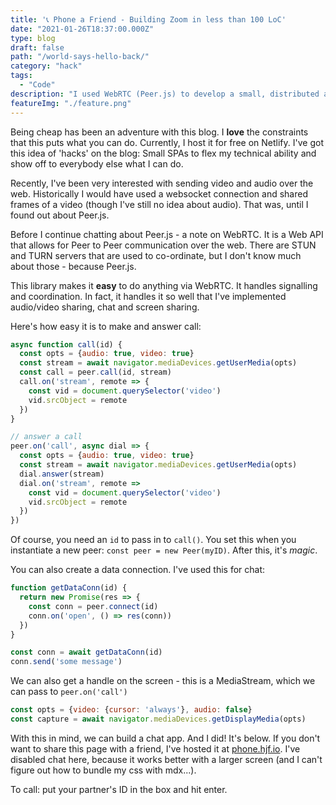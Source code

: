 ```yaml
---
title: '📞 Phone a Friend - Building Zoom in less than 100 LoC'
date: "2021-01-26T18:37:00.000Z"
type: blog
draft: false
path: "/world-says-hello-back/"
category: "hack"
tags:
  - "Code"
description: "I used WebRTC (Peer.js) to develop a small, distributed alternative to Zoom (for two participants). We can call, video chat and share screens."
featureImg: "./feature.png"
---
```



Being cheap has been an adventure with this blog. I **love** the constraints that this puts what you can do. Currently, I host it for free on Netlify. I've got this idea of 'hacks' on the blog: Small SPAs to flex my technical ability and show off to everybody else what I can do.

Recently, I've been very interested with sending video and audio over the web. Historically I would have used a websocket connection and shared frames of a video (though I've still no idea about audio). That was, until I found out about Peer.js.

Before I continue chatting about Peer.js - a note on WebRTC. It is a Web API that allows for Peer to Peer communication over the web. There are STUN and TURN servers that are used to co-ordinate, but I don't know much about those - because Peer.js.

This library makes it **easy** to do anything via WebRTC. It handles signalling and coordination. In fact, it handles it so well that I've implemented audio/video sharing, chat and screen sharing.

Here's how easy it is to make and answer call:

```js
async function call(id) {
  const opts = {audio: true, video: true}
  const stream = await navigator.mediaDevices.getUserMedia(opts)
  const call = peer.call(id, stream)
  call.on('stream', remote => {
    const vid = document.querySelector('video')
    vid.srcObject = remote
  })
}

// answer a call
peer.on('call', async dial => {
  const opts = {audio: true, video: true}
  const stream = await navigator.mediaDevices.getUserMedia(opts)
  dial.answer(stream)
  dial.on('stream', remote => 
    const vid = document.querySelector('video')
    vid.srcObject = remote
  })
})

```

Of course, you need an `id` to pass in to `call()`. You set this when you instantiate a new peer: `const peer = new Peer(myID)`. After this, it's *magic*.

You can also create a data connection. I've used this for chat:

```js
function getDataConn(id) {
  return new Promise(res => {
    const conn = peer.connect(id)
    conn.on('open', () => res(conn))
  })
}

const conn = await getDataConn(id)
conn.send('some message')
```

We can also get a handle on the screen - this is a MediaStream, which we can pass to `peer.on('call')`

```js
const opts = {video: {cursor: 'always'}, audio: false}
const capture = await navigator.mediaDevices.getDisplayMedia(opts)
```

With this in mind, we can build a chat app. And I did! It's below. If you don't want to share this page with a friend, I've hosted it at [phone.hjf.io](https://phone.hjf.io). I've disabled chat here, because it works better with a larger screen (and I can't figure out how to bundle my css with mdx...).

To call: put your partner's ID in the box and hit enter.

<ChatApp />
